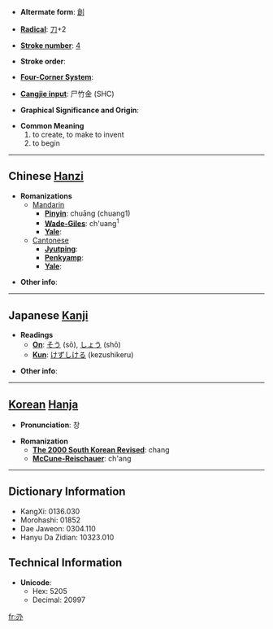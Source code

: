 * '''Altermate form''': [[創]]

* '''[[Wiktionary:Chinese radical index| Radical]]''': [[Wiktionary:Chinese radical index 刀|刀]]+2

* '''[[Wiktionary:Chinese total strokes index|Stroke number]]''': [[Wiktionary:Chinese total strokes index 4|4]]

* '''Stroke order''': 

* '''[[Wiktionary:Chinese four corner index|Four-Corner System]]''': 

* '''[[Wiktionary:Chinese Cangjie index|Cangjie input]]''': 尸竹金 (SHC)

* '''Graphical Significance and Origin''': 

* '''Common Meaning'''
*# to create, to make to invent
*# to begin

----

== Chinese [[Hanzi]] ==

* '''Romanizations'''
** [[Mandarin]]
*** '''[[Pinyin]]''': chuāng (chuang1)
*** '''[[Wade-Giles]]''': ch'uang<sup>1</sup>
*** '''[[Yale]]''': 
**[[Cantonese]]
***'''[[Jyutping]]''':
***'''[[Penkyamp]]''': 
***'''[[Yale]]''': 

* '''Other info''': 

----

== Japanese [[Kanji]] ==

* '''Readings'''
** '''[[On]]''': [[そう]] (sō), [[しょう]] (shō)
** '''[[Kun]]''': [[けずしける]] (kezushikeru)

* '''Other info''':  

----

== [[Korean]] [[Hanja]] ==

* '''Pronunciation''': 창

* '''Romanization'''
** '''[[The 2000 South Korean Revised Romanization|The 2000 South Korean Revised]]''': chang
** '''[[McCune-Reischauer]]''': ch'ang

----

== Dictionary Information ==

* KangXi: 0136.030
* Morohashi: 01852
* Dae Jaweon: 0304.110
* Hanyu Da Zidian: 10323.010

== Technical Information ==

* '''Unicode''':
** Hex: 5205
** Decimal: 20997

[[fr:刅]]